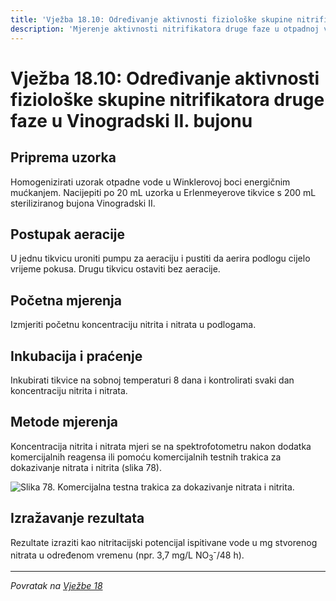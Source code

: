 ```yaml
---
title: 'Vježba 18.10: Određivanje aktivnosti fiziološke skupine nitrifikatora druge faze u Vinogradski II. bujonu'
description: 'Mjerenje aktivnosti nitrifikatora druge faze u otpadnoj vodi'
---
```


# Vježba 18.10: Određivanje aktivnosti fiziološke skupine nitrifikatora druge faze u Vinogradski II. bujonu

## Priprema uzorka

Homogenizirati uzorak otpadne vode u Winklerovoj boci energičnim mućkanjem. Nacijepiti po 20 mL uzorka u Erlenmeyerove tikvice s 200 mL steriliziranog bujona Vinogradski II.

## Postupak aeracije

U jednu tikvicu uroniti pumpu za aeraciju i pustiti da aerira podlogu cijelo vrijeme pokusa. Drugu tikvicu ostaviti bez aeracije.

## Početna mjerenja

Izmjeriti početnu koncentraciju nitrita i nitrata u podlogama.

## Inkubacija i praćenje

Inkubirati tikvice na sobnoj temperaturi 8 dana i kontrolirati svaki dan koncentraciju nitrita i nitrata.

## Metode mjerenja

Koncentracija nitrita i nitrata mjeri se na spektrofotometru nakon dodatka komercijalnih reagensa ili pomoću komercijalnih testnih trakica za dokazivanje nitrata i nitrita (slika 78).

![Slika 78. Komercijalna testna trakica za dokazivanje nitrata i nitrita.](/Images/slika78.jpg)

## Izražavanje rezultata

Rezultate izraziti kao nitritacijski potencijal ispitivane vode u mg stvorenog nitrata u određenom vremenu (npr. 3,7 mg/L NO<sub>3</sub><sup>-</sup>/48 h).

---

*Povratak na [Vježbe 18](/poglavlje-18/vjezbe-18)*


